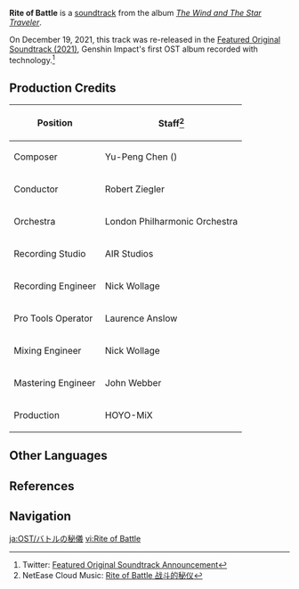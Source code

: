 {{Soundtrack Infobox
|title          =
|image          = The Wind and The Star Traveler.png
|album          = The Wind and The Star Traveler
|disc           =
|number         = 12
|featured       = GENSHIN CONCERT 2021 "Melodies of an Endless Journey" (CD)
|featured2      =
|featured3      =
|featured_disc  = A
|featured_disc2 =
|featured_disc3 =
|youtube_id     = mXH0qHk-fPQ
|spotify_id     = 0a0aX3pR0WeW7ALwD9NHGX
|played_in      = Mondstadt Battle Theme
|during         = [[Mondstadt]] (Combat)
|domain         = Eagle's Gate;Hidden Teardrop in the Heart of the Jungle
|previous       = A Tale of Two Dragons
|next           = Knighthood Excellence
}}
'''Rite of Battle''' is a [[soundtrack]] from the album ''[[The Wind and The Star Traveler]]''.

On December 19, 2021, this track was re-released in the [[Featured Original Soundtrack (2021)]], Genshin Impact's first OST album recorded with {{w|Dolby Atmos}} technology.<ref>Twitter: [https://twitter.com/genshinimpact/status/1472423184171343872 Featured Original Soundtrack Announcement]</ref>

==Production Credits==
{| class="wikitable" style="text-align:left; height:0.5em"
! Position
! Staff<ref>NetEase Cloud Music: [https://music.163.com/#/song?id=1455706971 Rite of Battle 战斗的秘仪]</ref>
|-
! Composer
| Yu-Peng Chen ({{zh|陈致逸}})
|-
! Conductor
| Robert Ziegler
|-
! Orchestra
| London Philharmonic Orchestra
|-
! Recording Studio
| AIR Studios
|-
! Recording Engineer
| Nick Wollage
|-
! Pro Tools Operator
| Laurence Anslow
|-
! Mixing Engineer
| Nick Wollage
|-
! Mastering Engineer
| John Webber
|-
! Production
| HOYO-MiX
|}
<!--
==Trivia==
-->

==Other Languages==
{{Other Languages
|en      = Rite of Battle
|zhs     = 战斗的秘仪
|zhs_rm  = Zhàndòu de Mìyí
|zht     = 戰鬥的秘儀
|zht_rm  = Zhàndòu de Mìyí
|zh_tl   = Rite of Battle
|ja      = バトルの秘儀
|ja_rm   = Batoru no Higi
|ja_tl   = Rite of Battle
|ko      = {{tt|전투|戰鬪}}의 {{tt|의식|儀式}}
|ko_rm   = Jeontu-ui Uisik
|ko_tl   = Rite of Battle
|tr      = 
|it      = 
}}

==References==
{{Reflist}}

==Navigation==
{{Soundtrack Navbox|The Wind and The Star Traveler}}

[[ja:OST/バトルの秘儀]]
[[vi:Rite of Battle]]